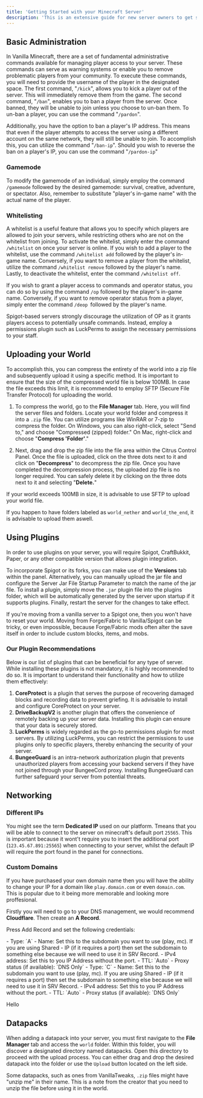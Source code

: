 ```yaml
---
title: 'Getting Started with your Minecraft Server'
description: 'This is an extensive guide for new server owners to get started with their Citrusnode Minecraft Server'
---
```


## Basic Administration

In Vanilla Minecraft, there are a set of fundamental administrative commands available for managing player access to your server. These commands can serve as warning systems or enable you to remove problematic players from your community. To execute these commands, you will need to provide the username of the player in the designated space. The first command, "`/kick`", allows you to kick a player out of the server. This will immediately remove them from the game. The second command, "`/ban`", enables you to ban a player from the server. Once banned, they will be unable to join unless you choose to un-ban them. To un-ban a player, you can use the command "`/pardon`".

Additionally, you have the option to ban a player's IP address. This means that even if the player attempts to access the server using a different account on the same network, they will still be unable to join. To accomplish this, you can utilize the command "`/ban-ip`". Should you wish to reverse the ban on a player's IP, you can use the command "`/pardon-ip`"

### Gamemode

To modify the gamemode of an individual, simply employ the command `/gamemode` followed by the desired gamemode: survival, creative, adventure, or spectator. Also, remember to substitute "player's in-game name" with the actual name of the player.

### Whitelisting

A whitelist is a useful feature that allows you to specify which players are allowed to join your servers, while restricting others who are not on the whitelist from joining. To activate the whitelist, simply enter the command `/whitelist` on once your server is online. If you wish to add a player to the whitelist, use the command `/whitelist add` followed by the player's in-game name. Conversely, if you want to remove a player from the whitelist, utilize the command `/whitelist remove` followed by the player's name. Lastly, to deactivate the whitelist, enter the command `/whitelist off`.

If you wish to grant a player access to commands and operator status, you can do so by using the command `/op` followed by the player's in-game name. Conversely, if you want to remove operator status from a player, simply enter the command `/deop `followed by the player's name.

<Tip>Spigot-based servers strongly discourage the utilization of OP as it grants players access to potentially unsafe commands. Instead, employ a permissions plugin such as LuckPerms to assign the necessary permissions to your staff.</Tip>

## Uploading your World

To accomplish this, you can compress the entirety of the world into a zip file and subsequently upload it using a specific method. It is important to ensure that the size of the compressed world file is below 100MB. In case the file exceeds this limit, it is recommended to employ SFTP (Secure File Transfer Protocol) for uploading the world.

1. To compress the world, go to the **File Manager** tab. Here, you will find the server files and folders. Locate your world folder and compress it into a `.zip` file. You can utilize programs like WinRAR or 7-zip to compress the folder. On Windows, you can also right-click, select "Send to," and choose "Compressed (zipped) folder." On Mac, right-click and choose "**Compress 'Folder'**."

2. Next, drag and drop the zip file into the file area within the Citrus Control Panel. Once the file is uploaded, click on the three dots next to it and click on "**Decompress**" to decompress the zip file. Once you have completed the decompression process, the uploaded zip file is no longer required. You can safely delete it by clicking on the three dots next to it and selecting "**Delete.**"

If your world exceeds 100MB in size, it is advisable to use SFTP to upload your world file.

If you happen to have folders labeled as `world_nether` and `world_the_end`, it is advisable to upload them aswell.

## Using Plugins

In order to use plugins on your server, you will require Spigot, CraftBukkit, Paper, or any other compatible version that allows plugin integration. 

To incorporate Spigot or its forks, you can make use of the **Versions** tab within the panel. Alternatively, you can manually upload the jar file and configure the Server Jar File Startup Parameter to match the name of the jar file. To install a plugin, simply move the `.jar` plugin file into the plugins folder, which will be automatically generated by the server upon startup if it supports plugins. Finally, restart the server for the changes to take effect.

<Info>If you're moving from a vanilla server to a Spigot one, then you won't have to reset your world. Moving from Forge/Fabric to Vanilla/Spigot can be tricky, or even impossible, because Forge/Fabric mods often alter the save itself in order to include custom blocks, items, and mobs.</Info>

### Our Plugin Recommendations

Below is our list of plugins that can be beneficial for any type of server. While installing these plugins is not mandatory, it is highly recommended to do so. It is important to understand their functionality and how to utilize them effectively:

1. **CoreProtect** is a plugin that serves the purpose of recovering damaged blocks and recording data to prevent griefing. It is advisable to install and configure CoreProtect on your server.
2. **DriveBackupV2** is another plugin that offers the convenience of remotely backing up your server data. Installing this plugin can ensure that your data is securely stored.
3. **LuckPerms** is widely regarded as the go-to permissions plugin for most servers. By utilizing LuckPerms, you can restrict the permissions to use plugins only to specific players, thereby enhancing the security of your server.
4. **BungeeGuard** is an intra-network authorization plugin that prevents unauthorized players from accessing your backend servers if they have not joined through your BungeeCord proxy. Installing BungeeGuard can further safeguard your server from potential threats.

## Networking

### Different IPs

You might see the term **Dedicated IP** used on our platform. Tmeans that you will be able to connect to the server on minecraft's default port `25565`. This is important because it wont't require you to insert the additional port (`123.45.67.891:25565`) when connecting to your server, whilst the default IP will require the port found in the panel for connections.

### Custom Domains

If you have purchased your own domain name then you will have the ability to change your IP for a domain like `play.domain.com` or even `domain.com`. This is popular due to it being more memorable and looking more proffesional. 

Firstly you will need to go to your DNS management, we would recommend **Cloudflare**. Then create an **A Record**.

Press Add Record and set the following credentials:

<Tabs>
  <Tab title="Dedicated IP">
- Type: `A`
- Name: Set this to the subdomain you want to use (play, mc). If you are using Shared - IP (if it requires a port) then set the subdomain to something else because we will need to use it in SRV Record.
- IPv4 address: Set this to you IP Address without the port.
- TTL: `Auto`
- Proxy status (if available): `DNS Only`
  </Tab>
  <Tab title="Shared IP">
- Type: `C`
- Name: Set this to the subdomain you want to use (play, mc). If you are using Shared - IP (if it requires a port) then set the subdomain to something else because we will need to use it in SRV Record.
- IPv4 address: Set this to you IP Address without the port.
- TTL: `Auto`
- Proxy status (if available): `DNS Only`
  </Tab>  
</Tabs>

Hello

## Datapacks

When adding a datapack into your server, you must first navigate to the **File Manager** tab and access the `world` folder. Within this folder, you will discover a designated directory named datapacks. Open this directory to proceed with the upload process. You can either drag and drop the desired datapack into the folder or use the `Upload` button located on the left side.

Some datapacks, such as ones from VanillaTweaks, `.zip` files might have "unzip me" in their name. This is a note from the creator that you need to unzip the file before using it in the world.